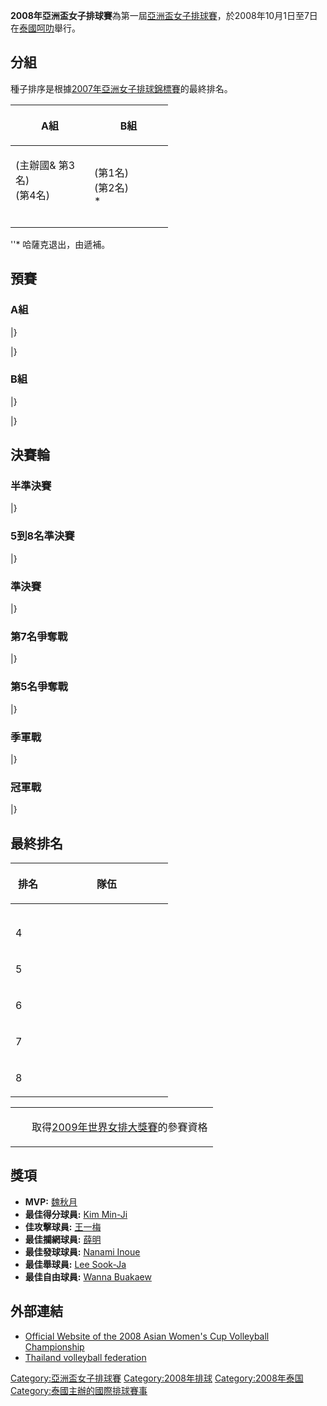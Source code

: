 {{Infobox FIVB tournament
| competition  = 亞洲盃女子排球賽
| continent    = Asia
| gender       = women
| year         = 2008
| logo         = 
| size         = 170
| caption      = 
| host         = {{flag|Thailand}}
| dates        = 10月1日至7日
| teams        = 8
| venues       = 1
| cities       = 1
| champions    = China
| title_number = 1
| mvp          = {{flagicon|CHN}} [[魏秋月|魏秋月]]
| website      = 
| last         = first
| next         = 2010年亞洲盃女子排球賽
}}

'''2008年亞洲盃女子排球賽'''為第一屆[[亞洲盃女子排球賽|亞洲盃女子排球賽]]，於2008年10月1日至7日在[[泰國|泰國]][[呵叻|呵叻]]舉行。

==分組==
種子排序是根據[[2007年亞洲女子排球錦標賽|2007年亞洲女子排球錦標賽]]的最終排名。

{| class="wikitable" width=50%
!width=50%|A組 
!width=50%|B組
|- 
|
{{vbw|THA}} (主辦國& 第3名)<br />
{{vbw|KOR}} (第4名)<br />
{{vbw|TPE}}<br />
{{vbw|VIE}}
|
{{vbw|JPN}} (第1名)<br />
{{vbw|CHN}} (第2名)<br />
<s>{{vbw|KAZ}}</s> *<br />
{{vbw|AUS}}
|}

''* 哈薩克退出，由{{vbw|MAS}}遞補。

==預賽==
===A組===
{{Vb cl2 header}}
{{Vb cl2 team |p=1 |t={{vbw|KOR}} |mw=3 |ml=0 |sw=9 |sl=3 |spw=275 |spl=227 |bc=#ccffcc}}
{{Vb cl2 team |p=2 |t={{vbw|THA}} |mw=2 |ml=1 |sw=8 |sl=3 |spw=253 |spl=203 |bc=#ccffcc}}
{{Vb cl2 team |p=3 |t={{vbw|VIE}} |mw=1 |ml=2 |sw=4 |sl=8 |spw=232 |spl=273 |bc=#ccffcc}}
{{Vb cl2 team |p=4 |t={{vbw|TPE}} |mw=0 |ml=3 |sw=2 |sl=9 |spw=207 |spl=264 |bc=#ccffcc}}
|}

{{Vb res start 4}}
{{Vb res 4|10月1日|11:00|'''{{vbw-rt|VIE}}'''|3–2|{{vbw|TPE}}|25–17|21–25|28–30|25–19|15–13|114–104}}
{{Vb res 4|10月1日|16:00|{{vbw-rt|THA}}|2–3|'''{{vbw|KOR}}'''|25–18|19–25|25–21|25–27|9–15|103–106}}
{{Vb res 4|10月2日|11:00|{{vbw-rt|TPE}}|0–3|'''{{vbw|KOR}}'''|15–25|20–25|16–25|||51–75}}
{{Vb res 4|10月2日|16:00|{{vbw-rt|VIE}}|0–3|'''{{vbw|THA}}'''|17–25|12–25|16–25|||45–75}}
{{Vb res 4|10月3日|11:00|'''{{vbw-rt|KOR}}'''|3–1|{{vbw|VIE}}|19–25|25–15|25–15|25–18||94–73}}
{{Vb res 4|10月3日|16:00|'''{{vbw-rt|THA}}'''|3–0|{{vbw|TPE}}|25–15|25–19|25–18|||75–52}}
|}

===B組===
{{Vb cl2 header}}
{{Vb cl2 team |p=1 |t={{vbw|CHN}} |mw=3 |ml=0 |sw=9 |sl=0 |spw=225 |spl=103 |bc=#ccffcc}}
{{Vb cl2 team |p=2 |t={{vbw|JPN}} |mw=2 |ml=1 |sw=6 |sl=3 |spw=194 |spl=126 |bc=#ccffcc}}
{{Vb cl2 team |p=3 |t={{vbw|AUS}} |mw=1 |ml=2 |sw=3 |sl=6 |spw=143 |spl=204 |bc=#ccffcc}}
{{Vb cl2 team |p=4 |t={{vbw|MAS}} |mw=0 |ml=3 |sw=0 |sl=9 |spw=96 |spl=225 |bc=#ccffcc}}
|}

{{Vb res start 4}}
{{Vb res 4|10月1日|13:00|'''{{vbw-rt|CHN}}'''|3–0|{{vbw|MAS}}|25–11|25–7|25–7|||75–25}}
{{Vb res 4|10月1日|18:00|{{vbw-rt|AUS}}|0–3|'''{{vbw|JPN}}'''|15–25|7–25|12–25|||34–75}}
{{Vb res 4|10月2日|13:00|'''{{vbw-rt|CHN}}'''|3–0|{{vbw|AUS}}|25–12|25–13|25–9|||75–34}}
{{Vb res 4|10月2日|18:00|{{vbw-rt|MAS}}|0–3|'''{{vbw|JPN}}'''|3–25|4–25|10–25|||17–75}}
{{Vb res 4|10月3日|13:00|{{vbw-rt|JPN}}|0–3|'''{{vbw|CHN}}'''|9–25|22–25|13–25|||44–75}}
{{Vb res 4|10月3日|18:00|'''{{vbw-rt|AUS}}'''|3–0|{{vbw|MAS}}|25–11|25–21|25–22|||75–54}}
|}



==決賽輪==
{{Round8-with third
|RD1=半準決賽
|RD2=準決賽
|RD3=冠軍戰
|Consol=季軍戰
<!--Date-Place|Team 1|Score 1|Team 2|Score 2 -->
|10月5日 – [[呵叻|呵叻]] |'''{{vbw|KOR}}'''|'''3'''|{{vbw|MAS}}|0
|10月5日 – [[呵叻|呵叻]] |'''{{vbw|JPN}}'''|'''3'''|{{vbw|VIE}}|0
|10月5日 – [[呵叻|呵叻]] |'''{{vbw|CHN}}'''|'''3'''|{{vbw|TPE}}|0
|10月5日 – [[呵叻|呵叻]] |'''{{vbw|THA}}'''|'''3'''|{{vbw|AUS}}|0
<!--semi finals  -->
|10月6日 – [[呵叻|呵叻]] |'''{{vbw|KOR}}'''|'''3'''|{{vbw|JPN}}|0
|10月6日 – [[呵叻|呵叻]] |'''{{vbw|CHN}}'''|'''3'''|{{vbw|THA}}|0
<!--final  -->
|10月7日 – [[呵叻|呵叻]] |{{vbw|KOR}}|0|'''{{vbw|CHN}}'''|'''3'''
<!--third place  -->
|10月7日 – [[呵叻|呵叻]] |{{vbw|JPN}}|2|'''{{vbw|THA}}'''|'''3'''
}}

{{Round4-with third
|RD1=5th–8th places
|RD2=第5名爭奪戰
|Consol=第7名爭奪戰
<!--Date-Place|Team 1|Score 1|Team 2|Score 2 -->
|10月6日 – [[呵叻|呵叻]] |{{vbw|MAS}}|0|'''{{vbw|VIE}}'''|'''3'''
|10月6日 – [[呵叻|呵叻]] |'''{{vbw|TPE}}'''|'''3'''|{{vbw|AUS}}|1
<!--fifth place-->
|10月7日 – [[呵叻|呵叻]] |'''{{vbw|VIE}}'''|'''3'''|{{vbw|TPE}}|0
<!--seventh place -->
|10月7日 – [[呵叻|呵叻]] |{{vbw|MAS}}|0|'''{{vbw|AUS}}'''|'''3'''
}}

===半準決賽===
{{Vb res start 4}}
{{Vb res 4|10月5日|11:00|'''{{vbw-rt|KOR}}'''|3–0|{{vbw|MAS}}|25–14|25–12|25–7|||75–33}}
{{Vb res 4|10月5日|13:00|'''{{vbw-rt|CHN}}'''|3–0|{{vbw|TPE}}|25–17|25–13|25–15|||75–45}}
{{Vb res 4|10月5日|16:00|'''{{vbw-rt|THA}}'''|3–0|{{vbw|AUS}}|25–14|25–14|25–17|||75–45}}
{{Vb res 4|10月5日|18:00|'''{{vbw-rt|JPN}}'''|3–0|{{vbw|VIE}}|25–11|25–21|25–23|||75–55}}
|}

===5到8名準決賽===
{{Vb res start 4}}
{{Vb res 4|10月6日|11:00|{{vbw-rt|MAS}}|0–3|'''{{vbw|VIE}}'''|13–25|7–25|11–25|||31–75}}
{{Vb res 4|10月6日|13:00|'''{{vbw-rt|TPE}}'''|3–1|{{vbw|AUS}}|25–16|19–25|25–20|25–13||94–74}}
|}

===準決賽===
{{Vb res start 4}}
{{Vb res 4|10月6日|16:00|'''{{vbw-rt|KOR}}'''|3–0|{{vbw|JPN}}|25–13|25–11|26–24|||76–48}}
{{Vb res 4|10月6日|18:00|'''{{vbw-rt|CHN}}'''|3–0|{{vbw|THA}}|25–18|25–23|25–14|||75–55}}
|}

===第7名爭奪戰===
{{Vb res start 4}}
{{Vb res 4|10月7日|11:00|{{vbw-rt|MAS}}|0–3|'''{{vbw|AUS}}'''|21–25|15–25|17–25|||53–75}}
|}

===第5名爭奪戰===
{{Vb res start 4}}
{{Vb res 4|10月7日|13:00|'''{{vbw-rt|VIE}}'''|3–0|{{vbw|TPE}}|25–15|25–15|25–18|||75–48}}
|}

===季軍戰===
{{Vb res start 4}}
{{Vb res 4|10月7日|16:00|{{vbw-rt|JPN}}|2–3|'''{{vbw|THA}}'''|26–28|25–23|25–18|21–25|7–15|104–109}}
|}

===冠軍戰===
{{Vb res start 4}}
{{Vb res 4|10月7日|18:00|{{vbw-rt|KOR}}|0–3|'''{{vbw|CHN}}'''|17–25|19–25|18–25|||54–75}}
|}

==最終排名==
{{col-begin}}
{{col-2}}
{| class="wikitable" style="text-align: center;"
!width=40|排名
!width=180|隊伍
|-
| {{Gold1}}
| align="left"|{{vbw|CHN}}
|-bgcolor=#CCFFCC
| {{Silver2}}
| align="left"|{{vbw|KOR}}
|-bgcolor=#CCFFCC
| {{Bronze3}}
| align="left"|{{vbw|THA}}
|-
| 4
| align="left"|{{vbw|JPN}}
|-
| 5
| align="left"|{{vbw|VIE}}
|-
| 6
| align="left"|{{vbw|TPE}}
|-
| 7
| align="left"|{{vbw|AUS}}
|-
| 8
| align="left"|{{vbw|MAS}}
|}
{| class="wikitable" style="text-align: left;"
|-
|width=10px bgcolor=#ccffcc| ||取得[[2009年世界女排大獎賽|2009年世界女排大獎賽]]的參賽資格
|}
{{col-2}}
{{winners|vbw|2008年亞洲盃女子排球賽冠軍|CHN|一}}
{{col-end}}

==獎項==
*'''MVP:''' {{flagicon|CHN}} [[魏秋月|魏秋月]]
*'''最佳得分球員:''' {{flagicon|KOR}} [[Kim_Min-Ji_(volleyball)|Kim Min-Ji]]
*'''佳攻擊球員:''' {{flagicon|CHN}} [[王一梅|王一梅]]
*'''最佳攔網球員:''' {{flagicon|CHN}} [[薛明|薛明]]
*'''最佳發球球員:''' {{flagicon|JPN}} [[Nanami_Inoue|Nanami Inoue]]
*'''最佳舉球員:''' {{flagicon|KOR}} [[Lee_Sook-Ja|Lee Sook-Ja]]
*'''最佳自由球員:''' {{flagicon|THA}} [[Wanna_Buakaew|Wanna Buakaew]]

==外部連結==
*[https://web.archive.org/web/20081007021537/http://www.asianvolleyball.org/special%20events/2008-09-24/213571.html Official Website of the 2008 Asian Women's Cup Volleyball Championship]
*[https://web.archive.org/web/20081002040045/http://www.thaivolleyball.or.th/news/AsianCH/woman.html Thailand volleyball federation]

{{亞洲盃排球賽}}

[[Category:亞洲盃女子排球賽|Category:亞洲盃女子排球賽]]
[[Category:2008年排球|Category:2008年排球]]
[[Category:2008年泰国|Category:2008年泰国]]
[[Category:泰國主辦的國際排球賽事|Category:泰國主辦的國際排球賽事]]